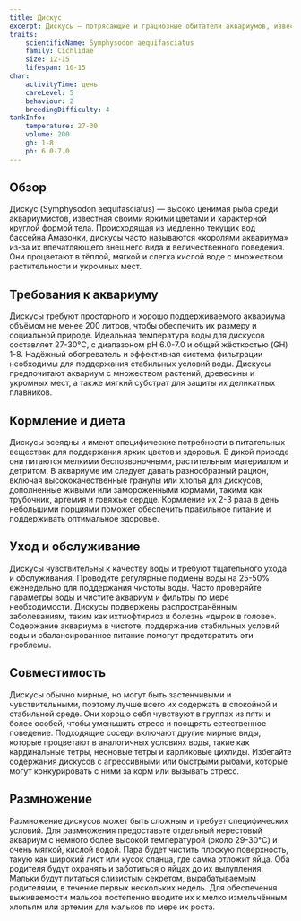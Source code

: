 ```yaml
---
title: Дискус
excerpt: Дискусы — потрясающие и грациозные обитатели аквариумов, известные своими яркими цветами и характерной круглой формой, требующие специфического ухода и условий для оптимального здоровья.
traits:
    scientificName: Symphysodon aequifasciatus
    family: Cichlidae
    size: 12-15
    lifespan: 10-15
char:
    activityTime: день
    careLevel: 5
    behaviour: 2
    breedingDifficulty: 4
tankInfo:
    temperature: 27-30
    volume: 200
    gh: 1-8
    ph: 6.0-7.0
---
```


## Обзор
Дискус (Symphysodon aequifasciatus) — высоко ценимая рыба среди аквариумистов, известная своими яркими цветами и характерной круглой формой тела. Происходящая из медленно текущих вод бассейна Амазонки, дискусы часто называются «королями аквариума» из-за их впечатляющего внешнего вида и величественного поведения. Они процветают в тёплой, мягкой и слегка кислой воде с множеством растительности и укромных мест.

## Требования к аквариуму
Дискусы требуют просторного и хорошо поддерживаемого аквариума объёмом не менее 200 литров, чтобы обеспечить их размеру и социальной природе. Идеальная температура воды для дискусов составляет 27-30°C, с диапазоном pH 6.0-7.0 и общей жёсткостью (GH) 1-8. Надёжный обогреватель и эффективная система фильтрации необходимы для поддержания стабильных условий воды. Дискусы предпочитают аквариум с множеством растений, древесины и укромных мест, а также мягкий субстрат для защиты их деликатных плавников.

## Кормление и диета
Дискусы всеядны и имеют специфические потребности в питательных веществах для поддержания ярких цветов и здоровья. В дикой природе они питаются мелкими беспозвоночными, растительным материалом и детритом. В аквариуме им следует давать разнообразный рацион, включая высококачественные гранулы или хлопья для дискусов, дополненные живыми или замороженными кормами, такими как трубочник, артемия и говяжье сердце. Кормление их 2-3 раза в день небольшими порциями поможет обеспечить правильное питание и поддерживать оптимальное здоровье.

## Уход и обслуживание
Дискусы чувствительны к качеству воды и требуют тщательного ухода и обслуживания. Проводите регулярные подмены воды на 25-50% еженедельно для поддержания чистоты воды. Часто проверяйте параметры воды и чистите аквариум и фильтры по мере необходимости. Дискусы подвержены распространённым заболеваниям, таким как ихтиофтириоз и болезнь «дырок в голове». Содержание аквариума в чистоте, поддержание стабильных условий воды и сбалансированное питание помогут предотвратить эти проблемы.

## Совместимость
Дискусы обычно мирные, но могут быть застенчивыми и чувствительными, поэтому лучше всего их содержать в спокойной и стабильной среде. Они хорошо себя чувствуют в группах из пяти и более особей, чтобы уменьшить стресс и поощрять естественное поведение. Подходящие соседи включают другие мирные виды, которые процветают в аналогичных условиях воды, такие как кардинальные тетры, неоновые тетры и карликовые цихлиды. Избегайте содержания дискусов с агрессивными или быстрыми рыбами, которые могут конкурировать с ними за корм или вызывать стресс.

## Размножение
Размножение дискусов может быть сложным и требует специфических условий. Для размножения предоставьте отдельный нерестовый аквариум с немного более высокой температурой (около 29-30°C) и очень мягкой, кислой водой. Пара будет чистить плоскую поверхность, такую как широкий лист или кусок сланца, где самка отложит яйца. Оба родителя будут охранять и заботиться о яйцах до их вылупления. Мальки будут питаться слизистым секретом, вырабатываемым родителями, в течение первых нескольких недель. Для обеспечения выживаемости мальков постепенно вводите их к мелко измельчённым хлопьям или артемии для мальков по мере их роста.
